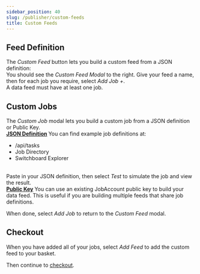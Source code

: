 ```yaml
---
sidebar_position: 40
slug: /publisher/custom-feeds
title: Custom Feeds
---
```



## Feed Definition

<Grid container spacing={3}>
  <Grid item md={6}>
    <Typography>
      The <i>Custom Feed</i> button lets you build a custom feed from a JSON
      definition:
    </Typography>
    <MarkdownImage
      img="/img/publisher/Custom_Feed_Button.png"
      sx={{
        width: "70%",
        textAlign: "center",
        mx: 2,
        display: "flex",
        borderRadius: 3,
        overflow: "hidden",
      }}
    />
    <br />
    <Typography>
      You should see the <i>Custom Feed Modal</i> to the right. Give your feed a
      name, then for each job you require, select <i>Add Job +</i>.
    </Typography>
    <br />
    <Typography>A data feed must have at least one job.</Typography>
  </Grid>
  <Grid item md={6}>
    <MarkdownImage
      img="/img/publisher/Custom_Feed_Modal.png"
      sx={{ borderWidth: "thin", border: "1px solid #D3D3D3", borderRadius: 3 }}
    />
  </Grid>
</Grid>

## Custom Jobs

<Grid container spacing={3}>
  <Grid item md={6}>
    <MarkdownImage
      img="/img/publisher/Custom_Job_Modal.png"
      sx={{ borderWidth: "thin", border: "1px solid #D3D3D3", borderRadius: 3 }}
    />
  </Grid>
  <Grid item md={6}>
    <Typography>
      The <i>Custom Job</i> modal lets you build a custom job from a JSON
      definition or Public Key.
    </Typography>
    <br />
    <b>
      <u>JSON Definition</u>
    </b>
    <Typography>
      You can find example job definitions at:
      <ul>
        <li>
          <Link to="/api/tasks">/api/tasks</Link>
        </li>
        <li>
          <Link to="/job-directory">Job Directory</Link>
        </li>
        <li>
          <Link to="https://switchboard.xyz/explorer">
            Switchboard Explorer
          </Link>
        </li>
      </ul>
    </Typography>
    <br />
    <Typography>
      Paste in your JSON definition, then select <i>Test</i> to simulate the job
      and view the result.
    </Typography>
    <br />
    <b>
      <u>Public Key</u>
    </b>
    <Typography>
      You can use an existing JobAccount public key to build your data feed.
      This is useful if you are building multiple feeds that share job
      definitions.
    </Typography>
  </Grid>
</Grid>

When done, select _Add Job_ to return to the _Custom Feed_ modal.

## Checkout

When you have added all of your jobs, select _Add Feed_ to add the custom feed to your basket.

Then continue to [checkout](/publisher#checkout).
